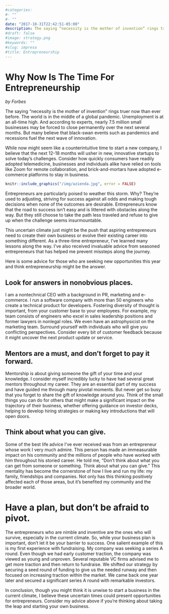 ```yaml
---
#categories:
#- ""
#- ""
date: "2017-10-31T22:42:51-05:00"
description: The saying “necessity is the mother of invention” rings truer now than ever before. The world is in the middle of a global pandemic. Unemployment is at an all-time high. And according to experts, nearly 7.5 million small businesses may be forced to close permanently over the next several months. But many believe that black-swan events such as pandemics and recessions fuel the next wave of innovation.
#draft: false
#image: strategy.png
#keywords: ""
#slug: impresa
#title: Entrepreneurship
---
```


# Why Now Is The Time For Entrepreneurship 
*by Forbes*

The saying “necessity is the mother of invention” rings truer now than ever before. The world is in the middle of a global pandemic. Unemployment is at an all-time high. And according to experts, nearly 7.5 million small businesses may be forced to close permanently over the next several months. But many believe that black-swan events such as pandemics and recessions fuel the next wave of innovation.

While now might seem like a counterintuitive time to start a new company, I believe that the next 12-18 months will usher in new, innovative startups to solve today’s challenges. Consider how quickly consumers have readily adopted telemedicine, businesses and individuals alike have relied on tools like Zoom for remote collaboration, and brick-and-mortars have adopted e-commerce platforms to stay in business.

```r
knitr::include_graphics("/img/azienda.jpg", error = FALSE)

```

Entrepreneurs are particularly poised to weather this storm. Why? They’re used to adjusting, striving for success against all odds and making tough decisions when none of the outcomes are desirable. Entrepreneurs know that the road to success isn’t easy and is littered with obstacles along the way. But they still choose to take the path less traveled and refuse to give up when the challenge seems insurmountable.

This uncertain climate just might be the push that aspiring entrepreneurs need to create their own business or evolve their existing career into something different. As a three-time entrepreneur, I’ve learned many lessons along the way. I’ve also received invaluable advice from seasoned entrepreneurs that has helped me prevent missteps along the journey.

Here is some advice for those who are seeking new opportunities this year and think entrepreneurship might be the answer.

## **Look for answers in nonobvious places.**

I am a nontechnical CEO with a background in PR, marketing and e-commerce. I run a software company with more than 50 engineers who create a technical product for developers. Fostering diversity of thought is important, from your customer base to your employees. For example, my team consists of engineers who excel in sales leadership positions and former lawyers in nonlegal roles. We even have an astrophysicist on the marketing team. Surround yourself with individuals who will give you conflicting perspectives. Consider every bit of customer feedback because it might uncover the next product update or service. 

## **Mentors are a must, and don’t forget to pay it forward.**

Mentorship is about giving someone the gift of your time and your knowledge. I consider myself incredibly lucky to have had several great mentors throughout my career. They are an essential part of my success and have guided me through many pivotal moments. But never get so busy that you forget to share the gift of knowledge around you. Think of the small things you can do for others that might make a significant impact on the trajectory of their business, whether offering guidance on investor decks, helping to develop hiring strategies or making key introductions that will open doors. 

## **Think about what you can give.**

Some of the best life advice I’ve ever received was from an entrepreneur whose work I very much admire. This person has made an immeasurable impact on his community and the millions of people who have worked with him throughout his storied career. He told me, “Don’t think about what you can get from someone or something. Think about what you can give.” This mentality has become the cornerstone of how I live and run my life: my family, friendships and companies. Not only has this thinking positively affected each of those areas, but it’s benefited my community and the broader world. 

# **Have a plan, but don’t be afraid to pivot.**

The entrepreneurs who are nimble and inventive are the ones who will survive, especially in the current climate. So, while your business plan is important, don’t let it be your barrier to success. One salient example of this is my first experience with fundraising. My company was seeking a series A round. Even though we had early customer traction, the company was viewed as young and unproven. Several reputable VC firms advised me to get more traction and then return to fundraise. We shifted our strategy by securing a seed round of funding to give us the needed runway and then focused on increasing traction within the market. We came back one year later and secured a significant series A round with remarkable investors. 

In conclusion, though you might think it is unwise to start a business in the current climate, I believe these uncertain times could present opportunities for entrepreneurs. Consider my advice above if you're thinking about taking the leap and starting your own business.



